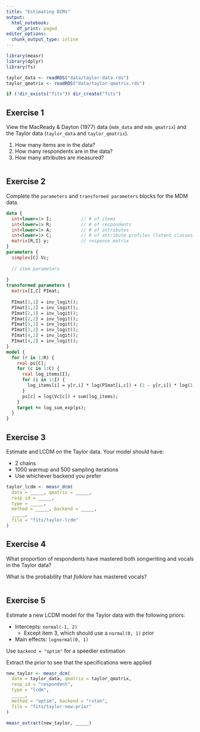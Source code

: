 ```yaml
---
title: "Estimating DCMs"
output:
  html_notebook:
    df_print: paged
editor_options: 
  chunk_output_type: inline
---
```


```r
library(measr)
library(dplyr)
library(fs)

taylor_data <- readRDS("data/taylor-data.rds")
taylor_qmatrix <- readRDS("data/taylor-qmatrix.rds")

if (!dir_exists("fits")) dir_create("fits")
```

## Exercise 1

View the MacReady & Dayton (1977) data (`mdm_data` and `mdm_qmatrix`) and the Taylor data (`taylor_data` and `taylor_qmatrix`).

1. How many items are in the data?
2. How many respondents are in the data?
3. How many attributes are measured?

```r

```

## Exercise 2

Complete the `parameters` and `transformed parameters` blocks for the MDM data.

```stan
data {
  int<lower=1> I;           // # of items
  int<lower=1> R;           // # of respondents 
  int<lower=1> A;           // # of attributes
  int<lower=1> C;           // # of attribute profiles (latent classes) 
  matrix[R,I] y;            // response matrix
}
parameters {
  simplex[C] Vc;
  
  // item parameters
  
}
transformed parameters {
  matrix[I,C] PImat;
  
  PImat[1,1] = inv_logit();
  PImat[1,2] = inv_logit();
  PImat[2,1] = inv_logit();
  PImat[2,2] = inv_logit();
  PImat[3,1] = inv_logit();
  PImat[3,2] = inv_logit();
  PImat[4,1] = inv_logit();
  PImat[4,2] = inv_logit();
}
model {
  for (r in 1:R) {
    real ps[C];
    for (c in 1:C) {
      real log_items[I];
      for (i in 1:I) {
        log_items[i] = y[r,i] * log(PImat[i,c]) + (1 - y[r,i]) * log(1 - pi[i,c]);
      }
      ps[c] = log(Vc[c]) + sum(log_items);
    }
    target += log_sum_exp(ps);
  }
}
```

## Exercise 3

Estimate and LCDM on the Taylor data. Your model should have:

* 2 chains
* 1000 warmup and 500 sampling iterations
* Use whichever backend you prefer

```r
taylor_lcdm <- measr_dcm(
  data = _____, qmatrix = _____,
  resp_id = _____,
  type = _____,
  method = _____, backend = _____,
  _____,
  file = "fits/taylor-lcdm"
)
```

## Exercise 4

What proportion of respondents have mastered both songwriting and vocals in the Taylor data?

What is the probability that *folklore* has mastered vocals?

```r

```

## Exercise 5

Estimate a new LCDM model for the Taylor data with the following priors:

* Intercepts: `normal(-1, 2)`
  * Except item 3, which should use a `normal(0, 1)` prior
* Main effects: `lognormal(0, 1)`

Use `backend = "optim"` for a speedier estimation

Extract the prior to see that the specifications were applied

```r
new_taylor <- measr_dcm(
  data = taylor_data, qmatrix = taylor_qmatrix,
  resp_id = "respondent",
  type = "lcdm",
  _____,
  method = "optim", backend = "rstan",
  file = "fits/taylor-new-prior"
)

measr_extract(new_taylor, _____)
```
